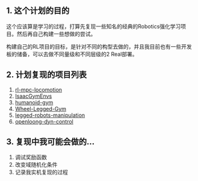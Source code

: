 
<WordCount>

## 1. 这个计划的目的

这个应该算是学习的过程，打算先复现一些知名的经典的Robotics强化学习项目。然后再自己构建一些想做的尝试。

构建自己的RL项目的目标，是针对不同的构型去做的，并且我目前也有一些开发板的储备，可以去做不同量级和不同层级的2 Real部署。

## 2. 计划复现的项目列表

1. [rl-mpc-locomotion](https://github.com/silvery107/rl-mpc-locomotion/tree/main)
2. [IsaacGymEnvs](https://github.com/isaac-sim/IsaacGymEnvs.git)
3. [humanoid-gym](https://github.com/roboterax/humanoid-gym)
4. [Wheel-Legged-Gym](https://github.com/clearlab-sustech/Wheel-Legged-Gym)
5. [legged-robots-manipulation](https://github.com/aCodeDog/legged-robots-manipulation/tree/master)
6. [openloong-dyn-control](https://atomgit.com/openloong/openloong-dyn-control)

## 3. 复现中我可能会做的...

1. 调试奖励函数
2. 改变域随机化条件
3. 记录我实机复现的过程



</WordCount>